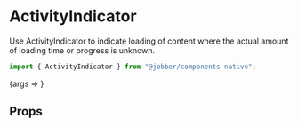 
<Meta
  title="Components/ActivityIndicator/Mobile"
  component={ActivityIndicator}
/>

# ActivityIndicator

Use ActivityIndicator to indicate loading of content where the actual amount of
loading time or progress is unknown.

```ts
import { ActivityIndicator } from "@jobber/components-native";
```

<Canvas>
  <Story name="Mobile">{args => <ActivityIndicator {...args} />}</Story>
</Canvas>

## Props

<ArgsTable of={ActivityIndicator} story="Mobile" />

